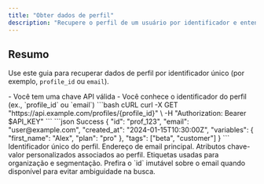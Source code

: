 ```yaml
---
title: "Obter dados de perfil"
description: "Recupere o perfil de um usuário por identificador e entenda os campos retornados."
---
```


## Resumo

Use este guia para recuperar dados de perfil por identificador único (por exemplo, `profile_id` ou `email`).

<Steps>
<Step title="Pré-requisitos">
  - Você tem uma chave API válida
  - Você conhece o identificador do perfil (ex., `profile_id` ou `email`)
</Step>

<Step title="Fazer a solicitação">
  <RequestExample>
  ```bash cURL
  curl -X GET "https://api.example.com/profiles/{profile_id}" \
    -H "Authorization: Bearer $API_KEY"
  ```
  </RequestExample>

  <ResponseExample>
  ```json Success
  {
    "id": "prof_123",
    "email": "user@example.com",
    "created_at": "2024-01-15T10:30:00Z",
    "variables": {
      "first_name": "Alex",
      "plan": "pro"
    },
    "tags": ["beta", "customer"]
  }
  ```
  </ResponseExample>
</Step>

<Step title="Entender a resposta">
  <ResponseField name="id" type="string" required>
  Identificador único do perfil.
  </ResponseField>
  <ResponseField name="email" type="string">
  Endereço de email principal.
  </ResponseField>
  <ResponseField name="variables" type="object">
  Atributos chave-valor personalizados associados ao perfil.
  </ResponseField>
  <ResponseField name="tags" type="array">
  Etiquetas usadas para organização e segmentação.
  </ResponseField>
</Step>
</Steps>

<Tip>
Prefira o `id` imutável sobre o email quando disponível para evitar ambiguidade na busca.
</Tip>
